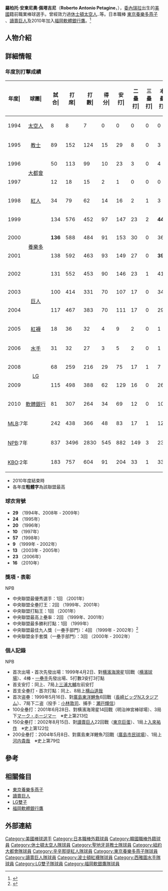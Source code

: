 {{Infobox NPB player|
bgcolor1=#ccc|
bgcolor2=#ccc|
textcolor1=#000|
textcolor2=#000|
name=羅柏托·佩塔吉尼|
image=|
width=|
birthdate= {{birth date and age| 1971|6|2 }}|
position=一壘手|
team= 退休球員|
number=|
bats=左|
throws=左|
debutyear= MLB / 1994年4月4日<br />NPB / 1999年4月2日<br />KBO / 2008年5月17日|
debutteam=[[東京巨蛋|東京巨蛋]]|
statyear= 2000年|
stat1label=出場數|
stat1value=|
stat2label=打擊率|
stat2value=|
stat3label=安打|
stat3value=|
stat4label=全壘打|
stat4value=|
stat5label=打點|
stat5value=|
stat6label=盜壘|
stat6value=|
teams=<nowiki></nowiki>
* アントニオホセ大学
MLB
* [[休士頓太空人|休士頓太空人]] (1994)
* [[聖地牙哥教士|聖地牙哥教士]] (1995)
* [[紐約大都會|紐約大都會]] (1996 - 1997)
* [[辛辛那提紅人|辛辛那提紅人]] (1998)
* [[波士頓紅襪|波士頓紅襪]] (2005)
* [[西雅圖水手|西雅圖水手]] (2006)
NPB 
* [[東京養樂多燕子|養樂多燕子]] (1999 - 2002)
* [[讀賣巨人|讀賣巨人]] (2003 - 2004)
* [[福岡軟體銀行鷹|福岡軟體銀行鷹]] (2010)
KBO
* [[LG雙子|LG雙子]] (2008 - 2009) 
}}
'''羅柏托·安東尼奧·佩塔吉尼'''（'''Roberto Antonio Petagine'''，{{bd|1971年|6月2日|||}}），[[委內瑞拉|委內瑞拉]]出生的[[美國|美國]]籍前職業棒球選手。曾經效力過[[休士頓太空人|休士頓太空人]]..等。日本職棒 [[東京養樂多燕子|東京養樂多燕子]] 、[[讀賣巨人|讀賣巨人]]及2010年加入[[福岡軟體銀行鷹|福岡軟體銀行鷹]]。<ref>{{Cite web |url=http://www.softbankhawks.co.jp/news/detail/5374.html |title=ロベルト　ペタジーニ選手　入団のお知らせ |access-date=2011-06-04 |archive-date=2020-08-03 |archive-url=https://web.archive.org/web/20200803154349/https://www.softbankhawks.co.jp/news/detail/5374.html |dead-url=no }}</ref>

==人物介紹 ==

== 詳細情報 ==
=== 年度別打撃成績 ===
{| class="wikitable" style="text-align:right; font-size:small"
|-bgcolor="#efefef"
!年度|!!球團|!!試合|!!打<br>席|!!打<br>數|!!得分|!!安打|!!二<br>壘<br>打|!!三<br>壘<br>打|!!本<br>壘<br>打|!!壘<br>打<br>數|!!打點|!!盜壘|!!盜<br>壘<br>刺|!!觸擊|!!犧<br>牲<br>打|!!保送|!!敬遠|!!觸身|!!三振|!!雙殺|!!打<br>擊<br>率|!!上<br>壘<br>率|!!長<br>打<br>率|!!OPS
|-
|style="text-align: center;"|1994
|style="text-align: center;"|[[休士頓太空人|太空人]]
|8||8||7||0||0||0||0||0||0||0||0||0||0||0||1||0||0||3||0||.000||.125||.000||.125
|-
|style="text-align: center;"|1995
|style="text-align: center;"|[[聖地牙哥教士|教士]]
|89||152||124||15||29||8||0||3||46||17||0||0||2||0||26||2||0||41||2||.234||.367||.371||.738
|-
|style="text-align: center;"|1996
|rowspan="2" style="text-align: center;"|[[紐約大都會|大都會]]
|50||113||99||10||23||3||0||4||38||17||0||2||1||1||9||1||3||27||4||.232||.313||.384||.696
|-
|style="text-align: center;"|1997
|12||18||15||2||1||0||0||0||1||2||0||0||0||0||3||0||0||6||0||.067||.222||.067||.289
|-
|style="text-align: center;"|1998
|style="text-align: center;"|[[辛辛那提紅人|紅人]]
|34||79||62||14||16||2||1||3||29||7||1||0||0||1||16||0||0||11||2||.258||.405||.468||.873
|-
|style="text-align: center;"|1999
|rowspan="4" style="text-align: center; white-space:nowrap;"|[[東京養樂多燕子|養樂多]]
|134||576||452||97||147||23||2||'''44'''||306||112||10||1||0||1||'''116'''||6|||7||91||13||.325||'''.469'''||.677||'''1.146'''
|-
|style="text-align: center;"|2000
|'''136'''||588||484||91||153||30||0||36||291||96||7||2||0||3||97||7||4||'''116'''||7||.316||.432||.601||1.033
|-
|style="text-align: center;"|2001
|138||592||463||93||149||27||0||'''39'''||293||'''127'''||4||1||0||2||120||13||7||89||11||.322||'''.466'''||.633||'''1.099'''
|-
|style="text-align: center;"|2002
|131||552||453||90||146||23||1||41||294||94||0||1||0||3||85||9||11||106||6||.322||.438||.649||1.087
|-
|style="text-align: center;"|2003
|rowspan="2" style="text-align: center;"|[[讀賣巨人|巨人]]
|100||414||331||70||107||17||0||34||226||81||1||0||0||1||77||9||5||72||8||.323||.457||.683||1.139
|-
|style="text-align: center;"|2004
|117||467||383||70||111||17||0||29||215||84||2||1||0||4||75||5||5||76||14||.290||.409||.561||.970
|-
|style="text-align: center;"|2005
|style="text-align: center;"|[[波士頓紅襪|紅襪]]
|18||36||32||4||9||2||0||1||14||9||0||0||0||0||4||0||0||5||3||.281||.361||.438||.799
|-
|style="text-align: center;"|2006
|style="text-align: center;"|[[西雅圖水手|水手]]
|31||32||27||3||5||2||0||1||10||2||0||0||0||0||4||0||1||10||0||.185||.313||.370||.683
|-
|style="text-align: center;"|2008
|rowspan="2" style="text-align: center;"|[[LG雙子|LG]]
|68||259||216||29||75||17||1||7||115||35||1||0||0||1||40||1||2||26||5||.347||.452||.532||.984
|-
|style="text-align: center;"|2009
|115||498||388||62||129||16||0||26||223||100||2||0||0||6||'''97'''||9||7||70||7||.332||'''.468'''||.575||1.043
|-
|style="text-align: center;"|2010
|style="text-align: center; white-space:nowrap;"|[[福岡軟體銀行鷹|軟體銀行]]
|81||307||264||34||69||12||0||10||111||41||0||0||0||4||39||2||0||72||12||.261||.352||.420||.772
|-
!colspan="2"|[[美國大聯盟|MLB]]:7年
|242||438||366||48||83||17||1||12||138||54||1||2||3||2||63||3||4||103||11||.227||.345||.377||.722
|-
!colspan="2"|[[日本職棒|NPB]]:7年
|837||3496||2830||545||882||149||3||233||1736||635||24||6||0||18||609||51||39||622||71||.312||.438||.613||1.051
|-
!colspan="2"|[[韓國棒球委員會|KBO]]:2年
|183||757||604||91||204||33||1||33||338||135||3||0||0||7||137||10||9||96||12||.338||.462||.560||1.022
|}
*  2010年度結束時
* 各年度'''粗體字'''為該聯盟最高

=== 球衣背號 ===
* '''29''' （1994年、2008年 - 2009年）
* '''24''' （1995年）
* '''20''' （1996年）
* '''10''' （1997年）
* '''57''' （1998年）
* '''9''' （1999年 - 2002年）
* '''13''' （2003年 - 2005年）
* '''23''' （2006年）
* '''16''' （2010年）

=== 獎項・表彰 ===
; NPB
* 中央聯盟最優秀選手：1回 （2001年）
* 中央聯盟全壘打王：2回 （1999年、2001年）
* 中央聯盟打點王：1回 （2001年）
* 中央聯盟最高上壘率：2回 （1999年、2001年）
* 中央聯盟最多勝利打點：1回 （1999年）
* 中央聯盟最佳九人獎（一壘手部門）：4回 （1999年 - 2002年）<ref>{{Cite web |url=http://www.npb.or.jp/award/2002cl.html |title=2002年度 表彰選手　（セントラル・リーグ） |access-date=2011-06-04 |archive-date=2015-11-28 |archive-url=https://web.archive.org/web/20151128050947/http://www.npb.or.jp/award/2002cl.html |dead-url=no }}</ref>
* 中央聯盟金手套獎（一壘手部門）：3回 （2000年 - 2002年）

=== 個人記錄 ===
; NPB
* 首次出場・首次先發出場：1999年4月2日、對[[横濱海灣星|横濱海灣星]]1回戰（[[横濱球場|横濱球場]]）、4棒・[[一壘手|一壘手]]先發出場、5打數3安打3打點
* 首支安打：同上、7局上[[三浦大輔|三浦大輔]]左前安打
* 首支全壘打・首次打點：同上、8局上[[横山道哉|横山道哉]]
* 首次盗壘：1999年5月16日、對[[廣島東洋鯉魚|廣島東洋鯉魚]]6回戰（[[長崎縣營棒球場|長崎ビッグNスタジアム]]）、7局下二盗（投手：[[小林敦司|小林敦司]]、捕手：[[瀬戸輝信|瀬戸輝信]]）
* 100全壘打：2001年6月28日、對横濱海灣星14回戰（明治神宮棒球場）、3局下[[マーク・ホージマー|マーク・ホージマー]]　※史上第213位
* 150全壘打：2002年8月15日、對[[讀賣巨人|讀賣巨人]]22回戰（[[東京巨蛋|東京巨蛋]]）、1局上[[入來祐作|入來祐作]]　※史上第122位
* 200全壘打：2004年5月8日、對廣島東洋鯉魚7回戰（[[廣島市民球場|廣島市民球場]]）、1局上[[河内貴哉|河内貴哉]]　※史上第79位

== 參考 ==
<div class="references-small">
<references />
</div>

== 相關條目 ==
* [[東京養樂多燕子|東京養樂多燕子]]
* [[讀賣巨人|讀賣巨人]]
* [[LG雙子|LG雙子]] 
* [[福岡軟體銀行鷹|福岡軟體銀行鷹]] 

== 外部連結 ==
{{中央聯盟最有價值球員}}
{{中央聯盟本壘打王}}
{{日本中央聯盟打點王}}
{{日本中央聯盟最高上壘率}}
{{中央聯盟最多勝利打點}}
{{日本中央聯盟最佳九人一壘手}}
{{日本職棒全明星賽最有價值球員}}
{{讀賣巨人歴代4棒打者}}

{{DEFAULTSORT:Petagine Roberto}}

[[Category:美國棒球選手|Category:美國棒球選手]]
[[Category:日本職棒外籍球員|Category:日本職棒外籍球員]]
[[Category:韓國職棒外籍球員|Category:韓國職棒外籍球員]]
[[Category:休士頓太空人隊球員|Category:休士頓太空人隊球員]]
[[Category:聖地牙哥教士隊球員|Category:聖地牙哥教士隊球員]] 
[[Category:紐約大都會隊球員|Category:紐約大都會隊球員]] 
[[Category:辛辛那提紅人隊球員|Category:辛辛那提紅人隊球員]] 
[[Category:東京養樂多燕子隊球員|Category:東京養樂多燕子隊球員]]
[[Category:讀賣巨人隊球員|Category:讀賣巨人隊球員]]
[[Category:波士頓紅襪隊球員|Category:波士頓紅襪隊球員]] 
[[Category:西雅圖水手隊球員|Category:西雅圖水手隊球員]] 
[[Category:LG雙子隊球員|Category:LG雙子隊球員]] 
[[Category:福岡軟銀鷹隊球員|Category:福岡軟銀鷹隊球員]]